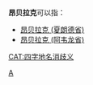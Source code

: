 '''昂贝拉克'''可以指：

*[[昂贝拉克_(夏朗德省)|昂贝拉克 (夏朗德省)]]
*[[昂贝拉克_(阿韦龙省)|昂贝拉克 (阿韦龙省)]]

{{消歧义}}
[[CAT:四字地名消歧义|CAT:四字地名消歧义]]
[[Category:法国地名消歧义|A]]